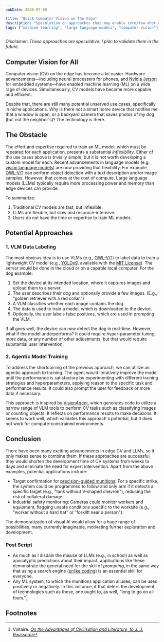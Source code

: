 ```yaml
---
pubDate: 2025-07-05

title: "Quick Computer Vision on The Edge"
description: "Speculation on approaches that may enable zero/few-shot computer vision on edge devices by leveraging VLMs and agentic model training."
tags: ["machine learning", "large language models", "computer vision"]
---
```


*Disclaimer: These approaches are speculative. I plan to validate them in the future.*

## Computer Vision for All
Computer vision (CV) on the edge has become a lot easier. Hardware advancements—including neural processors for phones, and [Nvidia Jetson](https://www.nvidia.com/en-us/autonomous-machines/embedded-systems/) for embedded systems—have enabled machine learning (ML) on a wide rage of devices. Simultaneously, CV models have become more capable and efficient. 

Despite that, there are still many potential unserved use cases, specifically in niche applications. Why is there not a smart home device that notifies me that a window is open, or a backyard camera that saves photos of my dog (but not the neighbor's)? The technology is there.

## The Obstacle
The effort and expertise required to train an ML model, which must be repeated for each application, presents a substantial *inflexibility*. Either of the use cases above is trivially simple, but it is not worth developing a custom model for each. Recent advancements in language models (e.g., [vision language models](https://www.nvidia.com/en-us/glossary/vision-language-models/)) are now providing that flexibility. For example, [OWL-ViT](https://arxiv.org/abs/2205.06230) can perform object detection with a text description and/or image samples. However, that comes at the cost of compute. Large language models (LLMs) typically require more processing power and memory than edge devices can provide.

To summarize:

1. Traditional CV models are fast, but inflexible.
2. LLMs are flexible, but slow and resource-intensive.
3. Users do not have the time or expertise to train ML models.

## Potential Approaches

### 1. VLM Data Labeling
The most obvious idea is to use VLMs (e.g., [OWL-ViT](https://arxiv.org/abs/2205.06230)) to label data to train a lightweight CV model (e.g., [YOLOv9](https://github.com/MultimediaTechLab/YOLO), available with the [MIT License](https://opensource.org/license/mit)). The server would be done in the cloud or on a capable local computer. For the dog example:

1. Set the device at its intended location, where it captures images and upload them to a server.
2. The user describes their dog and optionally provide a few images. (E.g., "golden retriever with a red collar.")
3. A VLM classifies whether each image contains the dog.
4. The data is used to train a model, which is downloaded to the device.
5. Optionally, the user labels false positives, which are used in prompting the VLM.

If all goes well, the device can now detect the dog in real-time. However, what if the model underperforms? It could require hyper-parameter tuning, more data, or any number of other adjustments, but that would require substantial user intervention.

### 2. Agentic Model Training
To address the shortcoming of the previous approach, we can utilize an agentic approach to training. The agent would iteratively improve the model until the performance is satisfactory by experimenting with different training strategies and hyperparameters, applying reason to the specific task and performance results. It could also prompt the user for feedback or more data if necessary.

This approach is inspired by [VisionAgent](https://github.com/landing-ai/vision-agent), which generates code to utilize a narrow range of VLM tools to perform CV tasks such as classifying images or counting objects. It reflects on performance results to make decisions. It seems to work well, which validates this approach's potential, but it does not work for compute-constrained environments.

## Conclusion
There have been many exciting advancements in edge CV and LLMs, so it only makes sense to combine them. If these approaches are successful, they would shorten the development time of CV systems from weeks to days and eliminate the need for expert intervention. Apart from the above examples, potential applications include: 

- Target confirmation for [precision-guided munitions](https://en.wikipedia.org/wiki/Precision-guided_munition): For a specific strike, the system could be programmed to follow and only arm if it detects a specific target (e.g., "tank without V-shaped chevron"), reducing the risk of collateral damage.
- Industrial safety monitoring: Cameras could monitor workers and equipment, flagging unsafe conditions specific to the worksite (e.g., "worker without a hard hat" or "forklift near a person").

The democratization of visual AI would allow for a huge range of possibilities, many currently imaginable, motivating further exploration and development.

### Post Script
- As much as I disdain the misuse of LLMs (e.g., in school) as well as apocalyptic predictions about their impact, applications like these demonstrate the general need for the skill of *prompting*, in the same way that using a search engine ([unlike coding](https://www.inc.com/geoffrey-james/why-coding-bootcamps-dont-work.html)) is an essential skill for everyone.
- Any ML system, to which the munitions application alludes, can be used positively or negatively. In this instance, if that deters the development of technologies such as these, one ought to, as well, "long to go on all fours."[^1]

## Footnotes
[^1]: Voltaire. *[On the Advantages of Civilisation and Literature, to J. J. Rousseau](https://www.whitman.edu/VSA/letters/8.30.1755.html)*